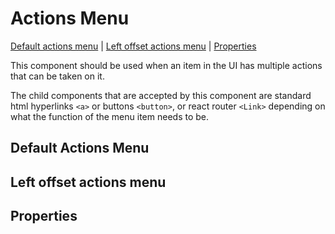 
# Actions Menu

[Default actions menu](#default-actions-menu) | [Left offset actions menu](#left-offset-actions-menu) | [Properties](#properties)

This component should be used when an item in the UI has multiple actions that can be taken on it.

The child components that are accepted by this component are standard html hyperlinks `<a>` or buttons `<button>`, or react router `<Link>` depending on what the function of the menu item needs to be.

## Default Actions Menu

<Preview>
  <Story id="components-actionsmenu--default-actions-menu" />
</Preview>

## Left offset actions menu

<Preview>
  <Story id="components-actionsmenu--left-offset-actions-menu" />
</Preview>

## Properties

<Props of={ActionsMenu} />
